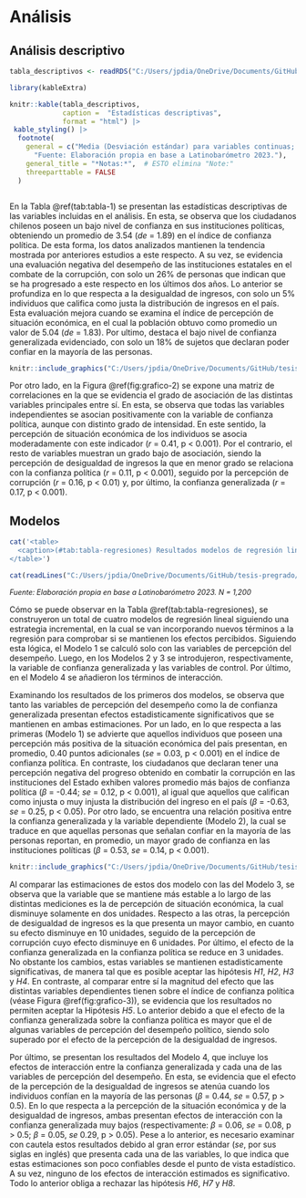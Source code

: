 # Análisis

## Análisis descriptivo

```{r, echo=FALSE}

tabla_descriptivos <- readRDS("C:/Users/jpdia/OneDrive/Documents/GitHub/tesis-pregrado/IPO/output/tables/tabla_descriptiva.rds")


```

```{r tabla-1, echo=FALSE, results='asis', message=FALSE, warning=FALSE}

library(kableExtra)

knitr::kable(tabla_descriptivos, 
             caption =  "Estadísticas descriptivas",
             format = "html") |> 
 kable_styling() |>
  footnote(
    general = c("Media (Desviación estándar) para variables continuas; n (%) para categóricas.",
      "Fuente: Elaboración propia en base a Latinobarómetro 2023."),
    general_title = "*Notas:*",  # ESTO elimina "Note:"
    threeparttable = FALSE 
  )



```


En la Tabla \@ref(tab:tabla-1) se presentan las estadísticas descriptivas de las variables incluidas en el análisis. En esta, se observa que los ciudadanos chilenos poseen un bajo nivel de confianza en sus instituciones políticas, obteniendo un promedio de 3.54 (*de* = 1.89) en el índice de confianza política. De esta forma, los datos analizados mantienen la tendencia mostrada por anteriores estudios a este respecto. A su vez, se evidencia una evaluación negativa del desempeño de las instituciones estatales en el combate de la corrupción, con solo un 26% de personas que indican que se ha progresado a este respecto en los últimos dos años. Lo anterior se profundiza en lo que respecta a la desigualdad de ingresos, con solo un 5% individuos que califica como justa la distribución de ingresos en el país. Esta evaluación mejora cuando se examina el índice de percepción de situación económica, en el cual la población obtuvo como promedio un valor de 5.04 (*de* = 1.83). Por ultimo, destaca el bajo nivel de confianza generalizada evidenciado, con solo un 18% de sujetos que declaran poder confiar en la mayoría de las personas.


```{r grafico-2, fig.width=8, fig.height=6, out.width='100%', fig.align='center', fig.cap="Matriz de correlaciones entre las variables principales del estudio. Fuente: Elaboración propia en base a Latinobarometro 2023.", echo=FALSE}

knitr::include_graphics("C:/Users/jpdia/OneDrive/Documents/GitHub/tesis-pregrado/IPO/output/graphs/corrplot.png")

```


Por otro lado, en la Figura \@ref(fig:grafico-2) se expone una matriz de correlaciones en la que se evidencia el grado de asociación de las distintas variables principales entre sí. En esta, se observa que todas las variables independientes se asocian positivamente con la variable de confianza política, aunque con distinto grado de intensidad. En este sentido, la percepción de situación económica de los individuos se asocia moderadamente con este indicador (*r* = 0.41, p < 0.001). Por el contrario, el resto de variables muestran un grado bajo de asociación, siendo la percepción de desigualdad de ingresos la que en menor grado se relaciona con la confianza política (*r* = 0.11, p < 0.001), seguido por la percepción de corrupción (*r* = 0.16, p < 0.01) y, por último, la confianza generalizada (*r* = 0.17, p < 0.001).

## Modelos

```{r tabla-regresiones, results='asis', echo=FALSE}

cat('<table>
  <caption>(#tab:tabla-regresiones) Resultados modelos de regresión lineal MCO</caption>
</table>')

cat(readLines("C:/Users/jpdia/OneDrive/Documents/GitHub/tesis-pregrado/IPO/output/tables/tabla_regresiones.html"), sep = "\n")

```
<p style="font-size: 0.9em; font-style: italic;"> Fuente: Elaboración propia en base a Latinobarómetro 2023. N = 1,200 </p> 



Cómo se puede observar en la Tabla \@ref(tab:tabla-regresiones), se construyeron un total de cuatro modelos de regresión lineal siguiendo una estrategia incremental, en la cual se van incorporando nuevos términos a la regresión para comprobar si se mantienen los efectos percibidos. Siguiendo esta lógica, el Modelo 1 se calculó solo con las variables de percepción del desempeño. Luego, en los Modelos 2 y 3 se introdujeron, respectivamente, la variable de confianza generalizada y las variables de control. Por último, en el Modelo 4 se añadieron los términos de interacción.

Examinando los resultados de los primeros dos modelos, se observa que tanto las variables de percepción del desempeño como la de confianza generalizada presentan efectos estadisticamente significativos que se mantienen en ambas estimaciones. Por un lado, en lo que respecta a las primeras (Modelo 1) se advierte que aquellos individuos que poseen una percepción más positiva de la situación económica del país presentan, en promedio, 0.40 puntos adicionales (*se* = 0.03, p < 0.001) en el índice de confianza política. En contraste, los ciudadanos que declaran tener una percepción negativa del progreso obtenido en combatir la corrupción en las instituciones del Estado exhiben valores promedio más bajos de confianza política ($\beta$ = -0.44; *se* = 0.12, p < 0.001), al igual que aquellos que califican como injusta o muy injusta la distribución del ingreso en el país ($\beta$ = -0.63, *se* = 0.25, p < 0.05). Por otro lado, se encuentra una relación positiva entre la confianza generalizada y la variable dependiente (Modelo 2), la cual se traduce en que aquellas personas que señalan confiar en la mayoría de las personas reportan, en promedio, un mayor grado de confianza en las instituciones políticas ($\beta$ = 0.53, *se* = 0.14, p < 0.001).

```{r grafico-3, fig.width= 8, fig.height=6, out.width='100%', fig.align='center', fig.cap="Comparación coeficientes de regresión Modelo 3. Fuente: Elaboración propia en base a Latinobarómetro 2023.", echo=FALSE}

knitr::include_graphics("C:/Users/jpdia/OneDrive/Documents/GitHub/tesis-pregrado/IPO/output/graphs/coeficientes.png")

```


Al comparar las estimaciones de estos dos modelo con las del Modelo 3, se observa que la variable que se mantiene más estable a lo largo de las distintas mediciones es la de percepción de situación económica, la cual disminuye solamente en dos unidades. Respecto a las otras, la percepción de desigualdad de ingresos es la que presenta un mayor cambio, en cuanto su efecto disminuye en 10 unidades, seguido de la percepción de corrupción cuyo efecto disminuye en 6 unidades. Por último, el efecto de la confianza generalizada en la confianza política se reduce en 3 unidades. No obstante los cambios, estas variables se mantienen estadisticamente significativas, de manera tal que es posible aceptar las hipótesis *H1*, *H2*, *H3* y *H4*. En contraste, al comparar entre sí la magnitud del efecto que las distintas variables dependientes tienen sobre el índice de confianza política (véase Figura \@ref(fig:grafico-3)), se evidencia que los resultados no permiten aceptar la Hipótesis *H5*. Lo anterior debido a que el efecto de la confianza generalizada sobre la confianza política es mayor que el de algunas variables de percepción del desempeño político, siendo solo superado por el efecto de la percepción de la desigualdad de ingresos.

Por último, se presentan los resultados del Modelo 4, que incluye los efectos de interacción entre la confianza generalizada y cada una de las variables de percepción del desempeño. En esta, se evidencia que el efecto de la percepción de la desigualdad de ingresos se atenúa cuando los individuos confían en la mayoría de las personas ($\beta$ = 0.44, *se* = 0.57, p > 0.5). En lo que respecta a la percepción de la situación económica y de la desigualdad de ingresos, ambas presentan efectos de interacción con la confianza generalizada muy bajos (respectivamente: $\beta$ = 0.06, *se* = 0.08, p > 0.5; $\beta$ = 0.05, *se* 0.29, p > 0.05). Pese a lo anterior, es necesario examinar con cautela estos resultados debido al gran error estándar (*se*, por sus siglas en inglés) que presenta cada una de las variables, lo que indica que estas estimaciones son poco confiables desde el punto de vista estadístico. A su vez, ninguno de los efectos de interacción estimados es significativo. Todo lo anterior obliga a rechazar las hipótesis *H6*, *H7* y *H8*.
